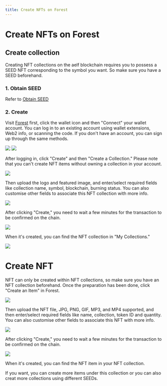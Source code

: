```yaml
---
title: Create NFTs on Forest
---
```


# Create NFTs on Forest

## Create collection

Creating NFT collections on the aelf blockchain requires you to possess a SEED NFT corresponding to the symbol you want. So make sure you have a SEED beforehand.

### 1. Obtain SEED

Refer to [Obtain SEED](docs/QuickStartGuides/LaunchTokenAndNFTCollection/ObtainSEED.mdx)

### 2. Create

Visit [Forest](https://test.eforest.finance/) first, click the wallet icon and then "Connect" your wallet account. You can log in to an existing account using wallet extensions, Web2 info, or scanning the code. If you don't have an account, you can sign up through the same methods.

<div style={{display: 'flex', justifyContent: 'space-around', alignItems: 'start', width: '100%'}}>
  <img src='/img/quick-start/forest-hero.png' width={'72%'} style={{border: '1px solid #dee2e8'}} />
  <img src='/img/quick-start/forest-login.png' width={'27%'} style={{border: '1px solid #dee2e8'}} />
</div>

After logging in, click "Create" and then "Create a Collection." Please note that you can't create NFT items without owning a collection in your account.

<div style={{display: 'flex', justifyContent: 'center', width: '100%'}}>
  <img src='/img/quick-start/forest-create.png' width={500} style={{border: '1px solid #dee2e8'}} />
</div>

Then upload the logo and featured image, and enter/select required fields like collection name, symbol, blockchain, burning status. You can also customise other fields to associate this NFT collection with more info.

<div style={{display: 'flex', justifyContent: 'center', width: '100%'}}>
  <img src='/img/quick-start/forest-create-collection-form.png' width={500} style={{border: '1px solid #dee2e8'}} />
</div>

After clicking "Create," you need to wait a few minutes for the transaction to be confirmed on the chain.

<div style={{display: 'flex', justifyContent: 'center', width: '100%'}}>
  <img src='/img/quick-start/forest-create-collection-process.png' width={500} style={{border: '1px solid #dee2e8'}} />
</div>

When it's created, you can find the NFT collection in "My Collections."

<div style={{display: 'flex', justifyContent: 'center', width: '100%'}}>
  <img src='/img/quick-start/forest-my-collection.png' width={500} style={{border: '1px solid #dee2e8'}} />
</div>

# Create NFT

NFT can only be created within NFT collections, so make sure you have an NFT collection beforehand. Once the preparation has been done, click "Create an Item" in Forest.

<div style={{display: 'flex', justifyContent: 'center', width: '100%'}}>
  <img src='/img/quick-start/forest-create-item.png' width={500} style={{border: '1px solid #dee2e8'}} />
</div>

Then upload the NFT file, JPG, PNG, GIF, MP3, and MP4 supported, and then enter/select required fields like name, collection, token ID and quantity. You can also customise other fields to associate this NFT with more info.

<div style={{display: 'flex', justifyContent: 'center', width: '100%'}}>
  <img src='/img/quick-start/forest-create-item-step.png' width={500} style={{border: '1px solid #dee2e8'}} />
</div>

After clicking "Create," you need to wait a few minutes for the transaction to be confirmed on the chain.

<div style={{display: 'flex', justifyContent: 'center', width: '100%'}}>
  <img src='/img/quick-start/forest-create-item-process.png' width={500} style={{border: '1px solid #dee2e8'}} />
</div>

When it's created, you can find the NFT item in your NFT collection.

If you want, you can create more items under this collection or you can also creat more collections using different SEEDs.
